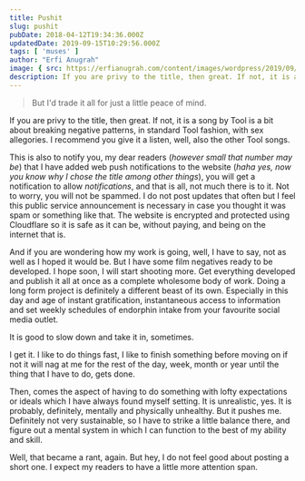 ```yaml
---
title: Pushit
slug: pushit
pubDate: 2018-04-12T19:34:36.000Z
updatedDate: 2019-09-15T10:29:56.000Z
tags: [ 'muses' ]
author: "Erfi Anugrah"
image: { src: https://erfianugrah.com/content/images/wordpress/2019/09/10-3.jpg, alt: pushit }
description: If you are privy to the title, then great. If not, it is a song by Tool is a bit about breaking negative patterns, in standard Tool fashion, with sex allegories. I recommend you give it a listen, well, also the other Tool songs.
---
```


> But I'd trade it all for just a little peace of mind.

If you are privy to the title, then great. If not, it is a song by Tool is a bit about breaking negative patterns, in standard Tool fashion, with sex allegories. I recommend you give it a listen, well, also the other Tool songs.

This is also to notify you, my dear readers (*however small that number may be*) that I have added web push notifications to the website (*haha yes, now you know why I chose the title among other things*), you will get a notification to allow *notifications*, and that is all, not much there is to it. Not to worry, you will not be spammed. I do not post updates that often but I feel this public service announcement is necessary in case you thought it was spam or something like that. The website is encrypted and protected using Cloudflare so it is safe as it can be, without paying, and being on the internet that is.

And if you are wondering how my work is going, well, I have to say, not as well as I hoped it would be. But I have some film negatives ready to be developed. I hope soon, I will start shooting more. Get everything developed and publish it all at once as a complete wholesome body of work. Doing a long form project is definitely a different beast of its own. Especially in this day and age of instant gratification, instantaneous access to information and set weekly schedules of endorphin intake from your favourite social media outlet.

It is good to slow down and take it in, sometimes.

I get it. I like to do things fast, I like to finish something before moving on if not it will nag at me for the rest of the day, week, month or year until the thing that I have to do, gets done.

Then, comes the aspect of having to do something with lofty expectations or ideals which I have always found myself setting. It is unrealistic, yes. It is probably, definitely, mentally and physically unhealthy. But it pushes me. Definitely not very sustainable, so I have to strike a little balance there, and figure out a mental system in which I can function to the best of my ability and skill.

Well, that became a rant, again. But hey, I do not feel good about posting a short one. I expect my readers to have a little more attention span.
